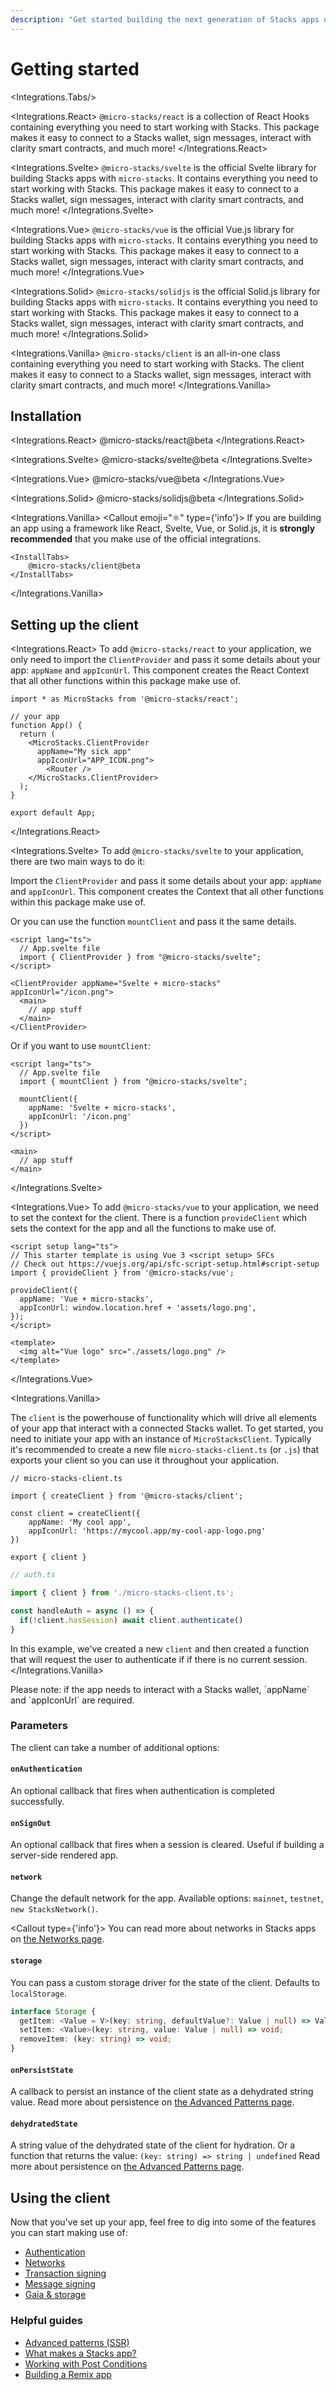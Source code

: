 ```yaml
---
description: "Get started building the next generation of Stacks apps using micro-stacks. With integrations for React, Svelte, Vue, and vanilla bindings."
---
```


# Getting started

<Integrations.Tabs/>

<Integrations.React>
`@micro-stacks/react` is a collection of React Hooks containing everything you need to start working with Stacks. This package makes it easy to connect to a Stacks wallet, sign messages, interact with clarity smart contracts, and much more!
</Integrations.React>

<Integrations.Svelte>
`@micro-stacks/svelte` is the official Svelte library for building Stacks apps with `micro-stacks`. It contains everything you need to start working with Stacks. This package makes it easy to connect to a Stacks wallet, sign messages, interact with clarity smart contracts, and much more!
</Integrations.Svelte>

<Integrations.Vue>
`@micro-stacks/vue` is the official Vue.js library for building Stacks apps with `micro-stacks`. It contains everything you need to start working with Stacks. This package makes it easy to connect to a Stacks wallet, sign messages, interact with clarity smart contracts, and much more!
</Integrations.Vue>

<Integrations.Solid>
`@micro-stacks/solidjs` is the official Solid.js library for building Stacks apps with `micro-stacks`. It contains everything you need to start working with Stacks. This package makes it easy to connect to a Stacks wallet, sign messages, interact with clarity smart contracts, and much more!
</Integrations.Solid>

<Integrations.Vanilla>
`@micro-stacks/client` is an all-in-one class containing everything you need to start working with Stacks. The client makes it easy to connect to a Stacks wallet, sign messages, interact with clarity smart contracts, and much more!
</Integrations.Vanilla>

## Installation

<Integrations.React>
  <InstallTabs>
    @micro-stacks/react@beta
  </InstallTabs>
</Integrations.React>

<Integrations.Svelte>
  <InstallTabs>
    @micro-stacks/svelte@beta
  </InstallTabs>
</Integrations.Svelte>

<Integrations.Vue>
  <InstallTabs>
    @micro-stacks/vue@beta
  </InstallTabs>
</Integrations.Vue>

<Integrations.Solid>
  <InstallTabs>
    @micro-stacks/solidjs@beta
  </InstallTabs>
</Integrations.Solid>

<Integrations.Vanilla>
	<Callout emoji="⚛" type={'info'}>
		If you are building an app using a framework like React, Svelte, Vue, or Solid.js, it is <strong>strongly recommended</strong> that you make use of the official integrations.
	</Callout>

	<InstallTabs>
		@micro-stacks/client@beta
	</InstallTabs>
</Integrations.Vanilla>


## Setting up the client

<Integrations.React>
To add `@micro-stacks/react` to your application, we only need to import the `ClientProvider` and pass it some details about your app: `appName` and `appIconUrl`. This component creates the React Context that all other functions within this package make use of.

```tsx {7-8}
import * as MicroStacks from '@micro-stacks/react';

// your app
function App() {
  return (
    <MicroStacks.ClientProvider
      appName="My sick app"
      appIconUrl="APP_ICON.png">
        <Router />
    </MicroStacks.ClientProvider>
  );
}

export default App;
```

</Integrations.React>

<Integrations.Svelte>
To add `@micro-stacks/svelte` to your application, there are two main ways to do it:

Import the `ClientProvider` and pass it some details about your app: `appName` and `appIconUrl`. This component creates the Context that all other functions within this package make use of.

Or you can use the function `mountClient` and pass it the same details.

```svelte {3,6}
<script lang="ts">
  // App.svelte file
  import { ClientProvider } from "@micro-stacks/svelte";
</script>

<ClientProvider appName="Svelte + micro-stacks" appIconUrl="/icon.png">
  <main>
    // app stuff
  </main>
</ClientProvider>
```
Or if you want to use `mountClient`:
```svelte {3,5-8}
<script lang="ts">
  // App.svelte file
  import { mountClient } from "@micro-stacks/svelte";

  mountClient({
    appName: 'Svelte + micro-stacks',
    appIconUrl: '/icon.png'
  })
</script>

<main>
  // app stuff
</main>
```
</Integrations.Svelte>

<Integrations.Vue>
To add `@micro-stacks/vue` to your application, we need to set the context for the client. There is a function
`provideClient` which sets the context for the app and all the functions to make use of.

```vue {4, 6-9}
<script setup lang="ts">
// This starter template is using Vue 3 <script setup> SFCs
// Check out https://vuejs.org/api/sfc-script-setup.html#script-setup
import { provideClient } from '@micro-stacks/vue';

provideClient({
  appName: 'Vue + micro-stacks',
  appIconUrl: window.location.href + 'assets/logo.png',
});
</script>

<template>
  <img alt="Vue logo" src="./assets/logo.png" />
</template>
```
</Integrations.Vue>

<Integrations.Vanilla>

The `client` is the powerhouse of functionality which will drive all elements of your app that interact with a connected
Stacks wallet. To get started, you need to initiate your app with an instance of `MicroStacksClient`. Typically it's recommended
to create a new file `micro-stacks-client.ts` (or `.js`) that exports your client so you can use it throughout your application.


```tsx
// micro-stacks-client.ts

import { createClient } from '@micro-stacks/client';

const client = createClient({
    appName: 'My cool app',
    appIconUrl: 'https://mycool.app/my-cool-app-logo.png'
})

export { client }
```

```ts
// auth.ts

import { client } from './micro-stacks-client.ts';

const handleAuth = async () => {
  if(!client.hasSession) await client.authenticate()
}
```

In this example, we've created a new `client` and then created a function that will request the user to authenticate if
if there is no current session.
</Integrations.Vanilla>

<Callout>
	Please note: if the app needs to interact with a Stacks wallet, `appName` and `appIconUrl` are required.
</Callout>


### Parameters

The client can take a number of additional options:

#### `onAuthentication`

An optional callback that fires when authentication is completed successfully.

#### `onSignOut`
An optional callback that fires when a session is cleared. Useful if building a server-side rendered app.

#### `network`

Change the default network for the app. Available options: `mainnet`, `testnet`, `new StacksNetwork()`.

<Callout type={'info'}>
	You can read more about networks in Stacks apps on [the Networks page](/docs/getting-started/networks).
</Callout>

#### `storage`

You can pass a custom storage driver for the state of the client. Defaults to `localStorage`.

```ts
interface Storage {
  getItem: <Value = V>(key: string, defaultValue?: Value | null) => Value | null;
  setItem: <Value>(key: string, value: Value | null) => void;
  removeItem: (key: string) => void;
}
```

#### `onPersistState`
A callback to persist an instance of the client state as a dehydrated string value. Read more about persistence on [the Advanced Patterns page](/docs/getting-started/advanced-patterns).

#### `dehydratedState`
A string value of the dehydrated state of the client for hydration. Or a function that returns the value: `(key: string) => string | undefined` Read more about persistence on [the Advanced Patterns page](/docs/getting-started/advanced-patterns).

## Using the client

Now that you've set up your app, feel free to dig into some of the features you can start making use of:

- [Authentication](/docs/authentication)
- [Networks](/docs/getting-started/networks)
- [Transaction signing](/docs/transactions)
- [Message signing](/docs/message-signing)
- [Gaia & storage](/docs/storage)

### Helpful guides

- [Advanced patterns (SSR)](/docs/getting-started/networks)
- [What makes a Stacks app?](/guides/stacks-apps)
- [Working with Post Conditions](/guides/working-with-post-conditions)
- [Building a Remix app](/guides/with-remix)



